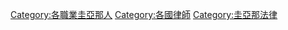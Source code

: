 {{portal|人物|圭亞那|法律}}

[[Category:各職業圭亞那人|Category:各職業圭亞那人]]
[[Category:各國律師|Category:各國律師]]
[[Category:圭亞那法律|Category:圭亞那法律]]